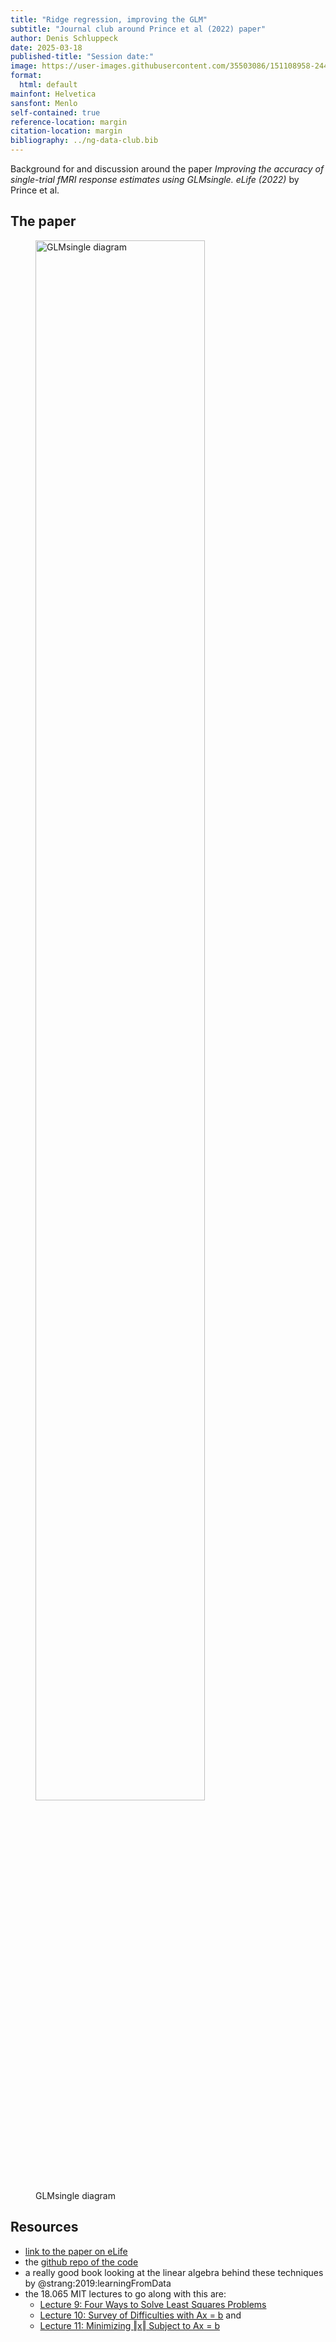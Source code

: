 ```yaml
---
title: "Ridge regression, improving the GLM"
subtitle: "Journal club around Prince et al (2022) paper"
author: Denis Schluppeck
date: 2025-03-18
published-title: "Session date:"
image: https://user-images.githubusercontent.com/35503086/151108958-24479034-c7f7-4734-b903-9046ba6a78ac.png
format:
  html: default
mainfont: Helvetica
sansfont: Menlo 
self-contained: true
reference-location: margin
citation-location: margin
bibliography: ../ng-data-club.bib
---
```


Background for and discussion around the paper *Improving the accuracy of single-trial fMRI response estimates using GLMsingle. eLife (2022)* by Prince et al.


## The paper

![GLMsingle diagram]( https://user-images.githubusercontent.com/35503086/151108958-24479034-c7f7-4734-b903-9046ba6a78ac.png){width=80%}


## Resources

- [link to the paper on eLife](https://elifesciences.org/articles/77599)
- the [github repo of the code](https://github.com/cvnlab/GLMsingle)
- a really good book looking at the linear algebra behind these techniques by @strang:2019:learningFromData
- the 18.065 MIT lectures to go along with this are:
  - [Lecture 9: Four Ways to Solve Least Squares Problems](https://ocw.mit.edu/courses/18-065-matrix-methods-in-data-analysis-signal-processing-and-machine-learning-spring-2018/resources/lecture-9-four-ways-to-solve-least-squares-problems/)
  - [Lecture 10: Survey of Difficulties with Ax = b](https://ocw.mit.edu/courses/18-065-matrix-methods-in-data-analysis-signal-processing-and-machine-learning-spring-2018/resources/lecture-10-survey-of-difficulties-with-ax-b/) and
  - [Lecture 11: Minimizing ‖x‖ Subject to Ax = b](https://ocw.mit.edu/courses/18-065-matrix-methods-in-data-analysis-signal-processing-and-machine-learning-spring-2018/resources/lecture-11-minimizing-2016x2016-subject-to-ax-b/) 
  